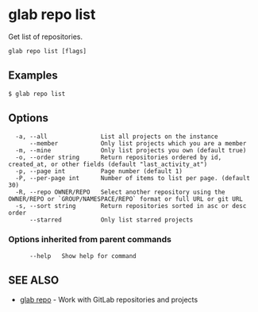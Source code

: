 # glab repo list

Get list of repositories.

```
glab repo list [flags]
```

## Examples

```
$ glab repo list

```

## Options

```
  -a, --all               List all projects on the instance
      --member            Only list projects which you are a member
  -m, --mine              Only list projects you own (default true)
  -o, --order string      Return repositories ordered by id, created_at, or other fields (default "last_activity_at")
  -p, --page int          Page number (default 1)
  -P, --per-page int      Number of items to list per page. (default 30)
  -R, --repo OWNER/REPO   Select another repository using the OWNER/REPO or `GROUP/NAMESPACE/REPO` format or full URL or git URL
  -s, --sort string       Return repositories sorted in asc or desc order
      --starred           Only list starred projects
```

### Options inherited from parent commands

```
      --help   Show help for command
```

## SEE ALSO

- [glab repo](./) - Work with GitLab repositories and projects
